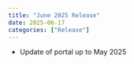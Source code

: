 ```yaml
---
title: "June 2025 Release"
date: 2025-06-17
categories: ["Release"]
---
```


<script src="/rmarkdown-libs/header-attrs/header-attrs.js"></script>


<ul>
<li>Update of portal up to May 2025</li>
</ul>
